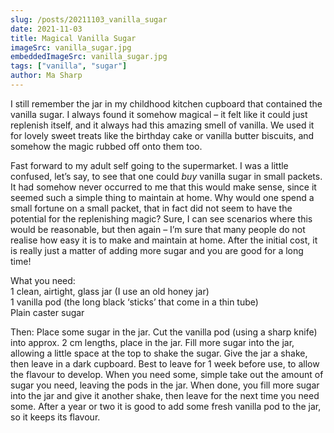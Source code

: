 ```yaml
---
slug: /posts/20211103_vanilla_sugar
date: 2021-11-03
title: Magical Vanilla Sugar
imageSrc: vanilla_sugar.jpg
embeddedImageSrc: vanilla_sugar.jpg
tags: ["vanilla", "sugar"]
author: Ma Sharp
---
```


I still remember the jar in my childhood kitchen cupboard that contained the vanilla sugar. I always found it somehow magical – it felt like it could just replenish itself, and it always had this amazing smell of vanilla. We used it for lovely sweet treats like the birthday cake or vanilla butter biscuits, and somehow the magic rubbed off onto them too. 

Fast forward to my adult self going to the supermarket. I was a little confused, let’s say, to see that one could *buy* vanilla sugar in small packets. It had somehow never occurred to me that this would make sense, since it seemed such a simple thing to maintain at home. Why would one spend a small fortune on a small packet, that in fact did not seem to have the potential for the replenishing magic? Sure, I can see scenarios where this would be reasonable, but then again – I’m sure that many people do not realise how easy it is to make and maintain at home. After the initial cost, it is really just a matter of adding more sugar and you are good for a long time! 

What you need:  
1 clean, airtight, glass jar (I use an old honey jar)  
1 vanilla pod (the long black ‘sticks’ that come in a thin tube)  
Plain caster sugar  

Then: 
Place some sugar in the jar. Cut the vanilla pod (using a sharp knife) into approx. 2 cm lengths, place in the jar. Fill more sugar into the jar, allowing a little space at the top to shake the sugar. Give the jar a shake, then leave in a dark cupboard. Best to leave for 1 week before use, to allow the flavour to develop. When you need some, simple take out the amount of sugar you need, leaving the pods in the jar. When done, you fill more sugar into the jar and give it another shake, then leave for the next time you need some. After a year or two it is good to add some fresh vanilla pod to the jar, so it keeps its flavour. 